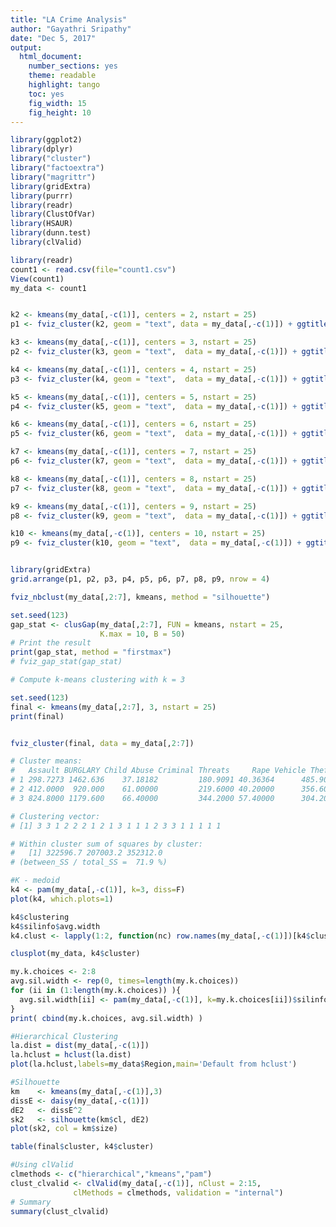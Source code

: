 ---
title: "LA Crime Analysis"
author: "Gayathri Sripathy"
date: "Dec 5, 2017"
output: 
  html_document:
    number_sections: yes
    theme: readable
    highlight: tango
    toc: yes
    fig_width: 15
    fig_height: 10
---
```{r}
library(ggplot2)
library(dplyr)
library("cluster")
library("factoextra")
library("magrittr")
library(gridExtra)
library(purrr)
library(readr)
library(ClustOfVar)
library(HSAUR)
library(dunn.test)
library(clValid)

library(readr)
count1 <- read.csv(file="count1.csv")
View(count1)
my_data <- count1


k2 <- kmeans(my_data[,-c(1)], centers = 2, nstart = 25)
p1 <- fviz_cluster(k2, geom = "text", data = my_data[,-c(1)]) + ggtitle("k = 2")

k3 <- kmeans(my_data[,-c(1)], centers = 3, nstart = 25)
p2 <- fviz_cluster(k3, geom = "text",  data = my_data[,-c(1)]) + ggtitle("k = 3")

k4 <- kmeans(my_data[,-c(1)], centers = 4, nstart = 25)
p3 <- fviz_cluster(k4, geom = "text",  data = my_data[,-c(1)]) + ggtitle("k = 4")

k5 <- kmeans(my_data[,-c(1)], centers = 5, nstart = 25)
p4 <- fviz_cluster(k5, geom = "text",  data = my_data[,-c(1)]) + ggtitle("k = 5")

k6 <- kmeans(my_data[,-c(1)], centers = 6, nstart = 25)
p5 <- fviz_cluster(k6, geom = "text",  data = my_data[,-c(1)]) + ggtitle("k = 6")

k7 <- kmeans(my_data[,-c(1)], centers = 7, nstart = 25)
p6 <- fviz_cluster(k7, geom = "text",  data = my_data[,-c(1)]) + ggtitle("k = 7")

k8 <- kmeans(my_data[,-c(1)], centers = 8, nstart = 25)
p7 <- fviz_cluster(k8, geom = "text",  data = my_data[,-c(1)]) + ggtitle("k = 8")

k9 <- kmeans(my_data[,-c(1)], centers = 9, nstart = 25)
p8 <- fviz_cluster(k9, geom = "text",  data = my_data[,-c(1)]) + ggtitle("k = 9")

k10 <- kmeans(my_data[,-c(1)], centers = 10, nstart = 25)
p9 <- fviz_cluster(k10, geom = "text",  data = my_data[,-c(1)]) + ggtitle("k = 10")


library(gridExtra)
grid.arrange(p1, p2, p3, p4, p5, p6, p7, p8, p9, nrow = 4)

fviz_nbclust(my_data[,2:7], kmeans, method = "silhouette")

set.seed(123)
gap_stat <- clusGap(my_data[,2:7], FUN = kmeans, nstart = 25,
                    K.max = 10, B = 50)
# Print the result
print(gap_stat, method = "firstmax")
# fviz_gap_stat(gap_stat)

# Compute k-means clustering with k = 3

set.seed(123)
final <- kmeans(my_data[,2:7], 3, nstart = 25)
print(final)


fviz_cluster(final, data = my_data[,2:7])

# Cluster means:
#   Assault BURGLARY Child Abuse Criminal Threats     Rape Vehicle Theft
# 1 298.7273 1462.636    37.18182         180.9091 40.36364      485.9091
# 2 412.0000  920.000    61.00000         219.6000 40.20000      356.6000
# 3 824.8000 1179.600    66.40000         344.2000 57.40000      304.2000

# Clustering vector:
# [1] 3 3 1 2 2 2 1 2 1 3 1 1 1 2 3 3 1 1 1 1 1

# Within cluster sum of squares by cluster:
#   [1] 322596.7 207003.2 352312.0
# (between_SS / total_SS =  71.9 %)

#K - medoid
k4 <- pam(my_data[,-c(1)], k=3, diss=F)
plot(k4, which.plots=1)

k4$clustering
k4$silinfo$avg.width
k4.clust <- lapply(1:2, function(nc) row.names(my_data[,-c(1)])[k4$clustering==nc]) 

clusplot(my_data, k4$cluster)

my.k.choices <- 2:8
avg.sil.width <- rep(0, times=length(my.k.choices))
for (ii in (1:length(my.k.choices)) ){
  avg.sil.width[ii] <- pam(my_data[,-c(1)], k=my.k.choices[ii])$silinfo$avg.width
}
print( cbind(my.k.choices, avg.sil.width) )

#Hierarchical Clustering
la.dist = dist(my_data[,-c(1)])
la.hclust = hclust(la.dist)
plot(la.hclust,labels=my_data$Region,main='Default from hclust')

#Silhouette
km    <- kmeans(my_data[,-c(1)],3)
dissE <- daisy(my_data[,-c(1)]) 
dE2   <- dissE^2
sk2   <- silhouette(km$cl, dE2)
plot(sk2, col = km$size)

table(final$cluster, k4$cluster)

#Using clValid
clmethods <- c("hierarchical","kmeans","pam")
clust_clvalid <- clValid(my_data[,-c(1)], nClust = 2:15,
              clMethods = clmethods, validation = "internal")
# Summary
summary(clust_clvalid)
```
